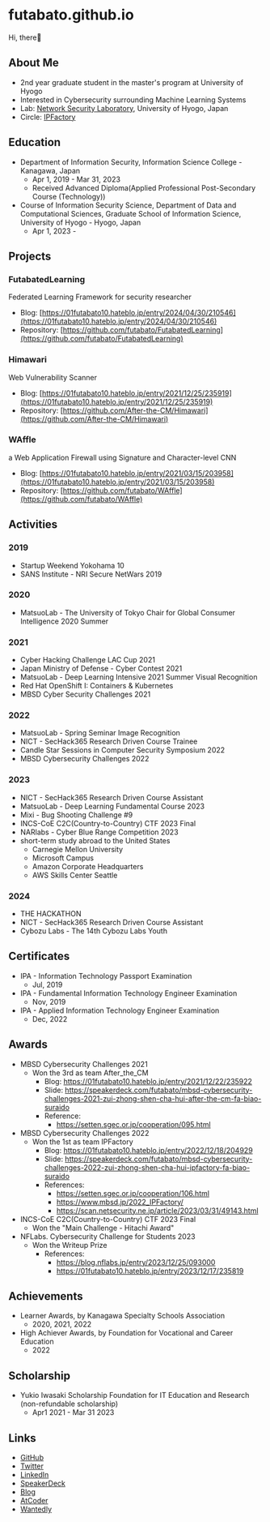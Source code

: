 # futabato.github.io

Hi, there👋

## About Me

- 2nd year graduate student in the master's program at University of Hyogo
- Interested in Cybersecurity surrounding Machine Learning Systems
- Lab: [Network Security Laboratory](https://secsyslab.github.io/welcome/), University of Hyogo, Japan
- Circle: [IPFactory](https://www.ipfactory.org/)

## Education

- Department of Information Security, Information Science College - Kanagawa, Japan
  - Apr 1, 2019 - Mar 31, 2023
  - Received Advanced Diploma(Applied Professional Post-Secondary Course (Technology))
- Course of Information Security Science, Department of Data and Computational Sciences, Graduate School of Information Science, University of Hyogo - Hyogo, Japan
  - Apr 1, 2023 -

## Projects

### FutabatedLearning

Federated Learning Framework for security researcher

- Blog: [https://01futabato10.hateblo.jp/entry/2024/04/30/210546](https://01futabato10.hateblo.jp/entry/2024/04/30/210546)
- Repository: [https://github.com/futabato/FutabatedLearning](https://github.com/futabato/FutabatedLearning)

### Himawari

Web Vulnerability Scanner

- Blog: [https://01futabato10.hateblo.jp/entry/2021/12/25/235919](https://01futabato10.hateblo.jp/entry/2021/12/25/235919)
- Repository: [https://github.com/After-the-CM/Himawari](https://github.com/After-the-CM/Himawari)

### WAffle

a Web Application Firewall using Signature and Character-level CNN

- Blog: [https://01futabato10.hateblo.jp/entry/2021/03/15/203958](https://01futabato10.hateblo.jp/entry/2021/03/15/203958)
- Repository: [https://github.com/futabato/WAffle](https://github.com/futabato/WAffle)

## Activities

### 2019

- Startup Weekend Yokohama 10
- SANS Institute - NRI Secure NetWars 2019

### 2020

- MatsuoLab - The University of Tokyo Chair for Global Consumer Intelligence 2020 Summer

### 2021

- Cyber Hacking Challenge LAC Cup 2021
- Japan Ministry of Defense - Cyber Contest 2021
- MatsuoLab - Deep Learning Intensive 2021 Summer Visual Recognition
- Red Hat OpenShift I: Containers & Kubernetes
- MBSD Cyber Security Challenges 2021

### 2022

- MatsuoLab - Spring Seminar Image Recognition
- NICT - SecHack365 Research Driven Course Trainee
- Candle Star Sessions in Computer Security Symposium 2022
- MBSD Cybersecurity Challenges 2022

### 2023

- NICT - SecHack365 Research Driven Course Assistant
- MatsuoLab - Deep Learning Fundamental Course 2023
- Mixi - Bug Shooting Challenge #9
- INCS-CoE C2C(Country-to-Country) CTF 2023 Final
- NARlabs - Cyber Blue Range Competition 2023
- short-term study abroad to the United States
  - Carnegie Mellon University
  - Microsoft Campus
  - Amazon Corporate Headquarters
  - AWS Skills Center Seattle

### 2024

- THE HACKATHON
- NICT - SecHack365 Research Driven Course Assistant
- Cybozu Labs - The 14th Cybozu Labs Youth

## Certificates

- IPA - Information Technology Passport Examination
  - Jul, 2019
- IPA - Fundamental Information Technology Engineer Examination
  - Nov, 2019
- IPA - Applied Information Technology Engineer Examination
  - Dec, 2022

## Awards

- MBSD Cybersecurity Challenges 2021
  - Won the 3rd as team After_the_CM
    - Blog: https://01futabato10.hateblo.jp/entry/2021/12/22/235922
    - Slide: https://speakerdeck.com/futabato/mbsd-cybersecurity-challenges-2021-zui-zhong-shen-cha-hui-after-the-cm-fa-biao-suraido
    - Reference:
      - https://setten.sgec.or.jp/cooperation/095.html
- MBSD Cybersecurity Challenges 2022
  - Won the 1st as team IPFactory
    - Blog: https://01futabato10.hateblo.jp/entry/2022/12/18/204929
    - Slide: https://speakerdeck.com/futabato/mbsd-cybersecurity-challenges-2022-zui-zhong-shen-cha-hui-ipfactory-fa-biao-suraido
    - References:
      - https://setten.sgec.or.jp/cooperation/106.html
      - https://www.mbsd.jp/2022_IPFactory/
      - https://scan.netsecurity.ne.jp/article/2023/03/31/49143.html
- INCS-CoE C2C(Country-to-Country) CTF 2023 Final
  - Won the "Main Challenge - Hitachi Award"
- NFLabs. Cybersecurity Challenge for Students 2023
  - Won the Writeup Prize
    - References:
      - https://blog.nflabs.jp/entry/2023/12/25/093000
      - https://01futabato10.hateblo.jp/entry/2023/12/17/235819

## Achievements

- Learner Awards, by Kanagawa Specialty Schools Association
  - 2020, 2021, 2022
- High Achiever Awards, by Foundation for Vocational and Career Education
  - 2022

## Scholarship

- Yukio Iwasaki Scholarship Foundation for IT Education and Research (non-refundable scholarship)
  - Apr1 2021 - Mar 31 2023

## Links

- [GitHub](https://github.com/futabato)
- [Twitter](https://twitter.com/01futabato10)
- [LinkedIn](https://linkedin.com/in/futabato/)
- [SpeakerDeck](https://speakerdeck.com/futabato)
- [Blog](https://01futabato10.hateblo.jp/)
- [AtCoder](https://atcoder.jp/users/futabato)
- [Wantedly](https://www.wantedly.com/id/futabato)
